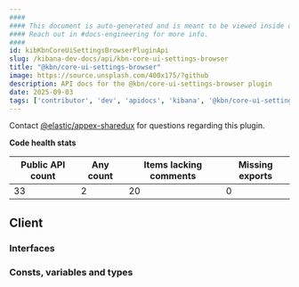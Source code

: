 ```yaml
---
####
#### This document is auto-generated and is meant to be viewed inside our experimental, new docs system.
#### Reach out in #docs-engineering for more info.
####
id: kibKbnCoreUiSettingsBrowserPluginApi
slug: /kibana-dev-docs/api/kbn-core-ui-settings-browser
title: "@kbn/core-ui-settings-browser"
image: https://source.unsplash.com/400x175/?github
description: API docs for the @kbn/core-ui-settings-browser plugin
date: 2025-09-03
tags: ['contributor', 'dev', 'apidocs', 'kibana', '@kbn/core-ui-settings-browser']
---
```




Contact [@elastic/appex-sharedux](https://github.com/orgs/elastic/teams/appex-sharedux) for questions regarding this plugin.

**Code health stats**

| Public API count  | Any count | Items lacking comments | Missing exports |
|-------------------|-----------|------------------------|-----------------|
| 33 | 2 | 20 | 0 |

## Client

### Interfaces
<DocDefinitionList data={kbnCoreUiSettingsBrowserObj.client.interfaces}/>

### Consts, variables and types
<DocDefinitionList data={kbnCoreUiSettingsBrowserObj.client.misc}/>

